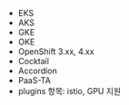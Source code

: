 * EKS
* AKS
* GKE
* OKE
* OpenShift 3.xx, 4.xx
* Cocktail
* Accordion
* PaaS-TA
* plugins 항목: istio, GPU 지원